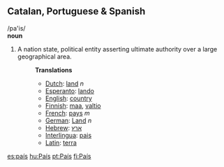 {{rfc}}
==Catalan, Portuguese & Spanish==
/pa'is/<br>
'''noun'''

#A nation state, political entity asserting ultimate authority over a large geographical area.
#:'''Translations'''
#:*[[Dutch]]: [[land]] ''n''
#:*[[Esperanto]]: [[lando]]
#:*[[English]]: [[country]]
#:*[[Finnish]]: [[maa]], [[valtio]]
#:*[[French]]: [[pays]] ''m''
#:*[[German]]: [[Land]] ''n''
#:*[[Hebrew]]: [[ארץ]]
#:*[[Interlingua]]: [[pais]]
#:*[[Latin]]: [[terra]]

[[es:país]]
[[hu:País]]
[[pt:País]]
[[fi:País]]